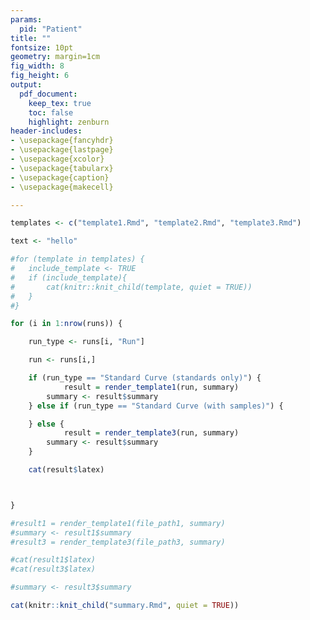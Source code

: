 ```yaml
---
params:
  pid: "Patient"
title: ""
fontsize: 10pt
geometry: margin=1cm
fig_width: 8
fig_height: 6
output:
  pdf_document:
    keep_tex: true
    toc: false  
    highlight: zenburn
header-includes:
- \usepackage{fancyhdr}
- \usepackage{lastpage}
- \usepackage{xcolor}
- \usepackage{tabularx}
- \usepackage{caption}
- \usepackage{makecell}

---
```

\definecolor{darkgreen}{HTML}{188a06}
\definecolor{darkbrown}{HTML}{A52A2A}

<!--- Define Headers and Footers --->
\fancypagestyle{plain}{%
  \renewcommand{\headrulewidth}{0pt}%
  \fancyhf{}%
  \fancyfoot[C]{\footnotesize Page \thepage\, of\, \pageref*{LastPage} page }
  \setlength\footskip{0pt}
}


\pagestyle{plain}


\begin{center}
\large\textbf{VIVA-NUS CenTRAL} \\
\large\textbf{ Yong Loo Lin School of Medicine} \\
\large\textbf{Centre for Translational Research in Acute Leukaemia (Molecular)}
\end{center}



\large\textbf{\underline{`r analysis_type` }}



```r

templates <- c("template1.Rmd", "template2.Rmd", "template3.Rmd")

text <- "hello"

#for (template in templates) {
#	include_template <- TRUE
#	if (include_template){
#  		cat(knitr::knit_child(template, quiet = TRUE))
#	}
#}

for (i in 1:nrow(runs)) {

	run_type <- runs[i, "Run"] 

	run <- runs[i,] 

	if (run_type == "Standard Curve (standards only)") {
            result = render_template1(run, summary)
	    summary <- result$summary 
	} else if (run_type == "Standard Curve (with samples)") {

	} else {
            result = render_template3(run, summary)
	    summary <- result$summary
	} 

	cat(result$latex) 



}

#result1 = render_template1(file_path1, summary)
#summary <- result1$summary
#result3 = render_template3(file_path3, summary)

#cat(result1$latex)
#cat(result3$latex)

#summary <- result3$summary 

cat(knitr::knit_child("summary.Rmd", quiet = TRUE))

```



